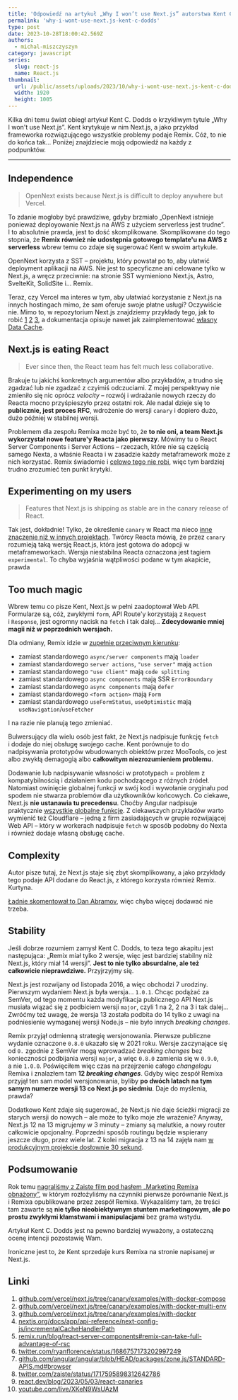 ```yaml
---
title: 'Odpowiedź na artykuł „Why I won’t use Next.js” autorstwa Kent C. Dodds'
permalink: 'why-i-wont-use-next.js-kent-c-dodds'
type: post
date: 2023-10-28T18:00:42.569Z
authors:
  - michal-miszczyszyn
category: javascript
series:
  slug: react-js
  name: React.js
thumbnail:
  url: /public/assets/uploads/2023/10/why-i-wont-use-next.js-kent-c-dodds.png
  width: 1920
  height: 1005
---
```


Kilka dni temu świat obiegł artykuł Kent C. Dodds o krzykliwym tytule „Why I won't use Next.js”. Kent krytykuje w nim Next.js, a jako przykład frameworka rozwiązującego wszystkie problemy podaje Remix. Cóż, to nie do końca tak… Poniżej znajdziecie moją odpowiedź na każdy z podpunktów.

---

## Independence

> OpenNext exists because Next.js is difficult to deploy anywhere but Vercel.

To zdanie mogłoby być prawdziwe, gdyby brzmiało „OpenNext istnieje ponieważ deployowanie Next.js na AWS z użyciem serverless jest trudne”. I to absolutnie prawda, jest to dość skomplikowane. Skomplikowane do tego stopnia, że **Remix również nie udostępnia gotowego template'u na AWS z serverless** wbrew temu co zdaje się sugerować Kent w swoim artykule.

OpenNext korzysta z SST – projektu, który powstał po to, aby ułatwić deployment aplikacji na AWS. Nie jest to specyficzne ani celowane tylko w Next.js, a wręcz przeciwnie: na stronie SST wymieniono Next.js, Astro, SvelteKit, SolidSite i… Remix.

Teraz, czy Vercel ma interes w tym, aby ułatwiać korzystanie z Next.js na innych hostingach mimo, że sam oferuje swoje płatne usługi? Oczywiście nie. Mimo to, w repozytorium Next.js znajdziemy przykłady tego, jak to robić [1](https://github.com/vercel/next.js/tree/canary/examples/with-docker-compose) [2](https://github.com/vercel/next.js/tree/canary/examples/with-docker-multi-env) [3](https://github.com/vercel/next.js/tree/canary/examples/with-docker), a dokumentacja opisuje nawet jak zaimplementować [własny Data Cache](https://nextjs.org/docs/app/api-reference/next-config-js/incrementalCacheHandlerPath).

## Next.js is eating React

> Ever since then, the React team has felt much less collaborative.

Brakuje tu jakichś konkretnych argumentów albo przykładów, a trudno się zgadzać lub nie zgadzać z czyimiś odczuciami. Z mojej perspektywy nie zmieniło się nic oprócz _velocity_ – rozwój i wdrażanie nowych rzeczy do Reacta mocno przyśpieszyło przez ostatni rok. Ale nadal dzieje się to **publicznie, jest proces RFC**, wdrożenie do wersji `canary` i dopiero dużo, dużo później w stabilnej wersji.

Problemem dla zespołu Remixa może być to, że **to nie oni, a team Next.js wykorzystał nowe feature'y Reacta jako pierwszy**. Mówimy tu o React Server Components i Server Actions – rzeczach, które nie są częścią samego Nexta, a właśnie Reacta i w zasadzie każdy metaframework może z nich korzystać. Remix świadomie i [celowo tego nie robi](https://remix.run/blog/react-server-components#remix-can-take-full-advantage-of-rsc), więc tym bardziej trudno zrozumieć ten punkt krytyki.

## Experimenting on my users

> Features that Next.js is shipping as stable are in the canary release of React.

Tak jest, dokładnie! Tylko, że określenie `canary` w React ma nieco [inne znaczenie niż w innych projektach](https://react.dev/blog/2023/05/03/react-canaries). Twórcy Reacta mówią, że przez `canary` rozumieją taką wersję React.js, która jest gotowa do adopcji w metaframeworkach. Wersja niestabilna Reacta oznaczona jest tagiem `experimental`. To chyba wyjaśnia wątpliwości podane w tym akapicie, prawda

## Too much magic

Wbrew temu co pisze Kent, Next.js w pełni zaadoptował Web API. Formularze są, cóż, zwykłymi `form`, API Route'y korzystają z `Request` i `Response`, jest ogromny nacisk na `fetch` i tak dalej… **Zdecydowanie mniej magii niż w poprzednich wersjach.**

Dla odmiany, Remix idzie w [zupełnie przeciwnym kierunku](https://twitter.com/ryanflorence/status/1686757173202997249):

- zamiast standardowego `async/server components` mają `loader`
- zamiast standardowego `server actions`, `"use server"` mają `action`
- zamiast standardowego `"use client"` mają `code splitting`
- zamiast standardowego `async components` mają SSR `ErrorBoundary`
- zamiast standardowego `async components` mają `defer`
- zamiast standardowego `<form action>` mają `Form`
- zamiast standardowego `useFormStatus`, `useOptimistic` mają `useNavigation`/`useFetcher`

I na razie nie planują tego zmieniać.

Bulwersujący dla wielu osób jest fakt, że Next.js nadpisuje funkcję `fetch` i dodaje do niej obsługę swojego cache. Kent porównuje to do nadpisywania prototypów wbudowanych obiektów przez MooTools, co jest albo zwykłą demagogią albo **całkowitym niezrozumieniem problemu.**

Dodawanie lub nadpisywanie własności w prototypach = problem z kompatybilnością i działaniem kodu pochodzącego z różnych źródeł.
Natomiast owinięcie globalnej funkcji w swój kod i wywołanie oryginału pod spodem nie stwarza problemów dla użytkowników końcowych. Co ciekawe, Next.js **nie ustanawia tu precedensu**. Choćby Angular nadpisuje praktycznie [wszystkie globalne funkcje](https://github.com/angular/angular/blob/HEAD/packages/zone.js/STANDARD-APIS.md#browser). Z ciekawszych przykładów warto wymienić też Cloudflare – jedną z firm zasiadających w grupie rozwijającej Web API – który w workerach nadpisuje `fetch` w sposób podobny do Nexta i również dodaje własną obsługę cache.

## Complexity

Autor pisze tutaj, że Next.js staje się zbyt skomplikowany, a jako przykłady tego podaje API dodane do React.js, z którego korzysta również Remix. Kurtyna.

[Ładnie skomentował to Dan Abramov](https://twitter.com/dan_abramov/status/1649214795571134465), więc chyba więcej dodawać nie trzeba.

## Stability

Jeśli dobrze rozumiem zamysł Kent C. Dodds, to teza tego akapitu jest następująca: „Remix miał tylko 2 wersje, więc jest bardziej stabilny niż Next.js, który miał 14 wersji”. **Jest to nie tylko absurdalne, ale też całkowicie nieprawdziwe.** Przyjrzyjmy się.

Next.js jest rozwijany od listopada 2016, a więc obchodzi 7 urodziny. Pierwszym wydaniem Next.js była wersja… `1.0.1`. Chcąc podążać za SemVer, od tego momentu każda modyfikacja publicznego API Next.js musiała wiązać się z podbiciem wersji `major`, czyli 1 na 2, 2 na 3 i tak dalej… Zwróćmy też uwagę, że wersja 13 została podbita do 14 tylko z uwagi na podniesienie wymaganej wersji Node.js – nie było innych _breaking changes_.

Remix przyjął odmienną strategię wersjonowania. Pierwsze publiczne wydanie oznaczone `0.8.0` ukazało się w 2021 roku. Wersje zaczynające się od `0.` zgodnie z SemVer mogą wprowadzać _breaking changes_ bez konieczności podbijania wersji `major`, a więc `0.8.0` zamienia się w `0.9.0`, a nie `1.0.0`. Poświęciłem więc czas na przejrzenie całego _changelogu_ Remixa i znalazłem tam **12 _breaking changes_**. Gdyby więc zespół Remixa przyjął ten sam model wersjonowania, byliby **po dwóch latach na tym samym numerze wersji 13 co Next.js po siedmiu**. Daje do myślenia, prawda?

Dodatkowo Kent zdaje się sugerować, że Next.js nie daje ścieżki migracji ze starych wersji do nowych – ale może to tylko moje złe wrażenie? Anyway, Next.js 12 na 13 migrujemy w 3 minuty – zmiany są malutkie, a nowy router całkowicie opcjonalny. Poprzedni sposób routingu będzie wspierany jeszcze długo, przez wiele lat. Z kolei migracja z 13 na 14 zajęła nam [w produkcyjnym projekcie dosłownie 30 sekund](https://twitter.com/zaiste/status/1717595898312642786).

## Podsumowanie

Rok temu [nagraliśmy z Zaiste film pod hasłem „Marketing Remixa obnażony”](https://www.youtube.com/live/XKeN9WsUAzM), w którym rozłożyliśmy na czynniki pierwsze porównanie Next.js i Remixa opublikowane przez zespół Remixa. Wykazaliśmy tam, że treści tam zawarte są **nie tylko nieobiektywnym stuntem marketingowym, ale po prostu zwykłymi kłamstwami i manipulacjami** bez grama wstydu.

Artykuł Kent C. Dodds jest na pewno bardziej wyważony, a ostateczną ocenę intencji pozostawię Wam.

Ironiczne jest to, że Kent sprzedaje kurs Remixa na stronie napisanej w Next.js.

## Linki

1.  [github.com/vercel/next.js/tree/canary/examples/with-docker-compose](https://github.com/vercel/next.js/tree/canary/examples/with-docker-compose)
2.  [github.com/vercel/next.js/tree/canary/examples/with-docker-multi-env](https://github.com/vercel/next.js/tree/canary/examples/with-docker-multi-env)
3.  [github.com/vercel/next.js/tree/canary/examples/with-docker](https://github.com/vercel/next.js/tree/canary/examples/with-docker)
4.  [nextjs.org/docs/app/api-reference/next-config-js/incrementalCacheHandlerPath](https://nextjs.org/docs/app/api-reference/next-config-js/incrementalCacheHandlerPath)
5.  [remix.run/blog/react-server-components#remix-can-take-full-advantage-of-rsc](https://remix.run/blog/react-server-components#remix-can-take-full-advantage-of-rsc)
6.  [twitter.com/ryanflorence/status/1686757173202997249](https://twitter.com/ryanflorence/status/1686757173202997249)
7.  [github.com/angular/angular/blob/HEAD/packages/zone.js/STANDARD-APIS.md#browser](https://github.com/angular/angular/blob/HEAD/packages/zone.js/STANDARD-APIS.md#browser)
8.  [twitter.com/zaiste/status/1717595898312642786](https://twitter.com/zaiste/status/1717595898312642786)
9.  [react.dev/blog/2023/05/03/react-canaries](https://react.dev/blog/2023/05/03/react-canaries)
10. [youtube.com/live/XKeN9WsUAzM](https://www.youtube.com/live/XKeN9WsUAzM)
